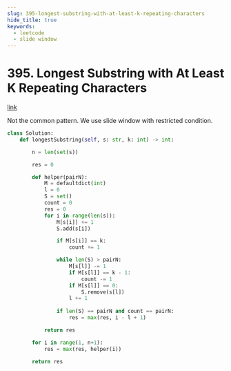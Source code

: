 ```yaml
---
slug: 395-longest-substring-with-at-least-k-repeating-characters
hide_title: true
keywords:
  - leetcode
  - slide window
---
```


# 395. Longest Substring with At Least K Repeating Characters

[link](https://leetcode.com/problems/longest-substring-with-at-least-k-repeating-characters/description/)

Not the common pattern. We use slide window with restricted condition.

```python
class Solution:
    def longestSubstring(self, s: str, k: int) -> int:

        n = len(set(s))

        res = 0

        def helper(pairN):
            M = defaultdict(int)
            l = 0
            S = set()
            count = 0
            res = 0
            for i in range(len(s)):
                M[s[i]] += 1
                S.add(s[i])

                if M[s[i]] == k:
                    count += 1

                while len(S) > pairN:
                    M[s[l]] -= 1
                    if M[s[l]] == k - 1:
                        count -= 1
                    if M[s[l]] == 0:
                        S.remove(s[l])
                    l += 1
            
                if len(S) == pairN and count == pairN:
                    res = max(res, i - l + 1)

            return res

        for i in range(1, n+1):
            res = max(res, helper(i))

        return res

```
